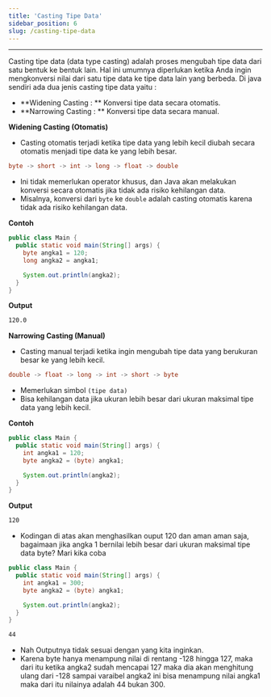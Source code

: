 ```yaml
---
title: 'Casting Tipe Data'
sidebar_position: 6
slug: /casting-tipe-data
---
```


<hr />

Casting tipe data (data type casting) adalah proses mengubah tipe data dari satu bentuk ke bentuk lain. Hal ini umumnya diperlukan ketika Anda ingin mengkonversi nilai dari satu tipe data ke tipe data lain yang berbeda. Di java sendiri ada dua jenis casting tipe data yaitu : 

- **Widening Casting : ** Konversi tipe data secara otomatis.
- **Narrowing Casting : ** Konversi tipe data secara manual.

<Tabs>
<TabiItem value="Otomatis" default>

**Widening Casting (Otomatis)**

- Casting otomatis terjadi ketika tipe data yang lebih kecil diubah secara otomatis menjadi tipe data ke yang lebih besar.
```java
byte -> short -> int -> long -> float -> double
```
- Ini tidak memerlukan operator khusus, dan Java akan melakukan konversi secara otomatis jika tidak ada risiko kehilangan data.
- Misalnya, konversi dari `byte` ke `double` adalah casting otomatis karena tidak ada risiko kehilangan data.

**Contoh**
```java
public class Main {
  public static void main(String[] args) {
    byte angka1 = 120;
    long angka2 = angka1;

    System.out.println(angka2);
  }
}
```

**Output**

```bash
120.0
```

</TabiItem>
<TabiItem value="Manual" default>

**Narrowing Casting (Manual)**

- Casting manual terjadi ketika ingin mengubah tipe data yang berukuran besar ke yang lebih kecil.

```java
double -> float -> long -> int -> short -> byte
```
- Memerlukan simbol `(tipe data)`
- Bisa kehilangan data jika ukuran lebih besar dari ukuran maksimal tipe data yang lebih kecil.

**Contoh**

```java
public class Main {
  public static void main(String[] args) {
    int angka1 = 120;
    byte angka2 = (byte) angka1;

    System.out.println(angka2);
  }
}
```

**Output**
```bash
120
```

- Kodingan di atas akan menghasilkan ouput 120 dan aman aman saja, bagaimaan jika angka 1 bernilai lebih besar dari ukuran maksimal tipe data byte? Mari kika coba

```java
public class Main {
  public static void main(String[] args) {
    int angka1 = 300;
    byte angka2 = (byte) angka1;

    System.out.println(angka2);
  }
}
```
```bash
44
```

- Nah Outputnya tidak sesuai dengan yang kita inginkan.
- Karena byte hanya menampung nilai di rentang -128 hingga 127, maka dari itu ketika angka2 sudah mencapai 127 maka dia akan menghitung ulang dari -128 sampai varaibel angka2 ini bisa menampung nilai angka1 maka dari itu nilainya adalah 44 bukan 300. 

</TabiItem>
</Tabs>

